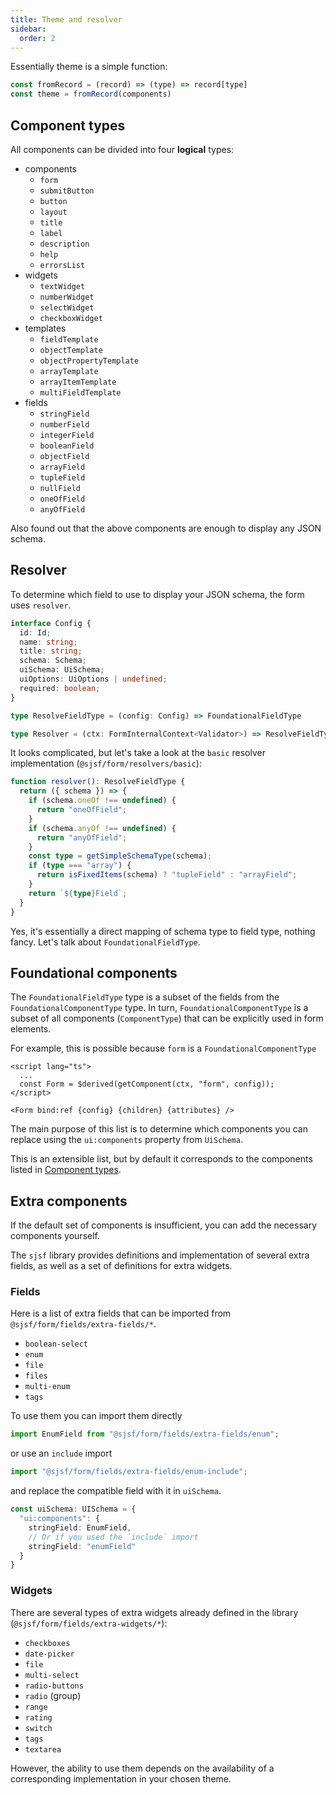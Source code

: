 ```yaml
---
title: Theme and resolver
sidebar:
  order: 2
---
```


Essentially theme is a simple function:

```js
const fromRecord = (record) => (type) => record[type]
const theme = fromRecord(components)
```

## Component types

All components can be divided into four **logical** types:

- components
  - `form`
  - `submitButton`
  - `button`
  - `layout`
  - `title`
  - `label`
  - `description`
  - `help`
  - `errorsList`
- widgets
  - `textWidget`
  - `numberWidget`
  - `selectWidget`
  - `checkboxWidget`
- templates
  - `fieldTemplate`
  - `objectTemplate`
  - `objectPropertyTemplate`
  - `arrayTemplate`
  - `arrayItemTemplate`
  - `multiFieldTemplate`
- fields
  - `stringField`
  - `numberField`
  - `integerField`
  - `booleanField`
  - `objectField`
  - `arrayField`
  - `tupleField`
  - `nullField`
  - `oneOfField`
  - `anyOfField`

Also found out that the above components are enough to display any JSON schema.

## Resolver

To determine which field to use to display your JSON schema, the form uses `resolver`.

```ts
interface Config {
  id: Id;
  name: string;
  title: string;
  schema: Schema;
  uiSchema: UiSchema;
  uiOptions: UiOptions | undefined;
  required: boolean;
}

type ResolveFieldType = (config: Config) => FoundationalFieldType

type Resolver = (ctx: FormInternalContext<Validator>) => ResolveFieldType
```

It looks complicated, but let's take a look at the `basic` resolver implementation
(`@sjsf/form/resolvers/basic`):

```ts
function resolver(): ResolveFieldType {
  return ({ schema }) => {
    if (schema.oneOf !== undefined) {
      return "oneOfField";
    }
    if (schema.anyOf !== undefined) {
      return "anyOfField";
    }
    const type = getSimpleSchemaType(schema);
    if (type === "array") {
      return isFixedItems(schema) ? "tupleField" : "arrayField";
    }
    return `${type}Field`;
  }
}
```

Yes, it's essentially a direct mapping of schema type to field type, nothing fancy.
Let's talk about `FoundationalFieldType`.

## Foundational components

The `FoundationalFieldType` type is a subset of the fields from the 
`FoundationalComponentType` type.
In turn, `FoundationalComponentType` is a subset of all components
(`ComponentType`) that can be explicitly used in form elements.

For example, this is possible because `form` is a `FoundationalComponentType`

```svelte
<script lang="ts">
  ...
  const Form = $derived(getComponent(ctx, "form", config));
</script>

<Form bind:ref {config} {children} {attributes} />
```

The main purpose of this list is to determine which components you can replace
using the `ui:components` property from `UiSchema`.

This is an extensible list, but by default it corresponds to the components
listed in [Component types](#component-types).

## Extra components

If the default set of components is insufficient, you can add the necessary
components yourself.

The `sjsf` library provides definitions and implementation of several extra
fields, as well as a set of definitions for extra widgets.

### Fields

Here is a list of extra fields that can be imported from `@sjsf/form/fields/extra-fields/*`.

- `boolean-select`
- `enum`
- `file`
- `files`
- `multi-enum`
- `tags`

To use them you can import them directly

```ts
import EnumField from "@sjsf/form/fields/extra-fields/enum";
```

or use an `include` import

```ts
import "@sjsf/form/fields/extra-fields/enum-include";
```

and replace the compatible field with it in `uiSchema`.

```ts
const uiSchema: UISchema = {
  "ui:components": {
    stringField: EnumField,
    // Or if you used the `include` import
    stringField: "enumField"
  }
}
```

### Widgets

There are several types of extra widgets already defined in the library
(`@sjsf/form/fields/extra-widgets/*`):

- `checkboxes`
- `date-picker`
- `file`
- `multi-select`
- `radio-buttons`
- `radio` (group)
- `range`
- `rating`
- `switch`
- `tags`
- `textarea`

However, the ability to use them depends on the availability of a corresponding
implementation in your chosen theme.
